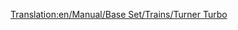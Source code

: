 [[Translation:en/Manual/Base Set/Trains/Turner Turbo]]
{{it/Manuale/Set base/Treni/StatLocomotive|Image=[[File:it/Manuale/Set base/Treni/Turnerturbo.png]]
|Nome=Turner Turbo
|Costo=82.030
|Velocità=160
|Peso=190 
|Potenza=2.610
|Motore=2
|Rotaia=1
|Sforzo=56.287 
|Kn=552
|Annuale=6.246
|Progettata=1976
|Vita=22 
|Clima=
*Subartico
*Subtropicale  
|Descrizione=&Egrave; leggermente più costosa delle altre locomotive diesel ma è giustificato dal fatto che è una doppia motrice, molto veloce e potente che può trainare pesanti treni merci.
|Real-life=La Turner Turbo è basta sul modello reale UAC [https://www.wikipedia.org/wiki/Turbo_(train) Turbo-Train].
}}